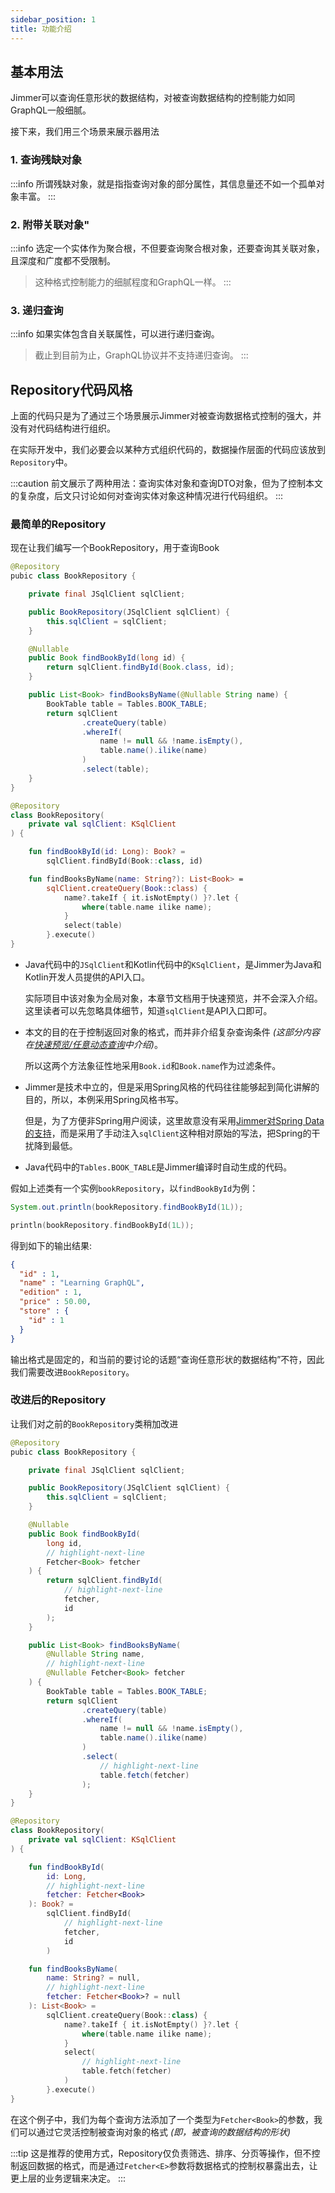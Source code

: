 ```yaml
---
sidebar_position: 1  
title: 功能介绍
---
```



## 基本用法

Jimmer可以查询任意形状的数据结构，对被查询数据结构的控制能力如同GraphQL一般细腻。

接下来，我们用三个场景来展示器用法

### 1. 查询残缺对象

:::info
所谓残缺对象，就是指指查询对象的部分属性，其信息量还不如一个孤单对象丰富。
:::

<FetchPartial/>

### 2. 附带关联对象"

:::info
选定一个实体作为聚合根，不但要查询聚合根对象，还要查询其关联对象，且深度和广度都不受限制。

> 这种格式控制能力的细腻程度和GraphQL一样。
:::

<FetchAssociation/>

### 3. 递归查询

:::info
如果实体包含自关联属性，可以进行递归查询。

> 截止到目前为止，GraphQL协议并不支持递归查询。
:::

<FetchRecursion/>

## Repository代码风格

上面的代码只是为了通过三个场景展示Jimmer对被查询数据格式控制的强大，并没有对代码结构进行组织。

在实际开发中，我们必要会以某种方式组织代码的，数据操作层面的代码应该放到`Repository`中。

:::caution
前文展示了两种用法：查询实体对象和查询DTO对象，但为了控制本文的复杂度，后文只讨论如何对查询实体对象这种情况进行代码组织。
:::

### 最简单的Repository

现在让我们编写一个BookRepository，用于查询Book

<Tabs groupId="language">
<TabItem value="java" label="Java">

```java title="BookRepository.java"
@Repository
pubic class BookRepository {

    private final JSqlClient sqlClient;

    public BookRepository(JSqlClient sqlClient) {
        this.sqlClient = sqlClient;
    }

    @Nullable
    public Book findBookById(long id) {
        return sqlClient.findById(Book.class, id);
    }

    public List<Book> findBooksByName(@Nullable String name) {
        BookTable table = Tables.BOOK_TABLE;
        return sqlClient
                .createQuery(table)
                .whereIf(
                    name != null && !name.isEmpty(), 
                    table.name().ilike(name)
                )
                .select(table);
    }
}
```

</TabItem>
<TabItem value="kotlin" label="Kotlin">

```kotlin title="BookRepository.kt"
@Repository
class BookRepository(
    private val sqlClient: KSqlClient
) {

    fun findBookById(id: Long): Book? =
        sqlClient.findById(Book::class, id)

    fun findBooksByName(name: String?): List<Book> =
        sqlClient.createQuery(Book::class) {
            name?.takeIf { it.isNotEmpty() }?.let {
                where(table.name ilike name);
            }
            select(table)
        }.execute()
}
```

</TabItem>
</Tabs>

-   Java代码中的`JSqlClient`和Kotlin代码中的`KSqlClient`，是Jimmer为Java和Kotlin开发人员提供的API入口。

    实际项目中该对象为全局对象，本章节文档用于快速预览，并不会深入介绍。这里读者可以先忽略具体细节，知道`sqlClient`是API入口即可。

-   本文的目的在于控制返回对象的格式，而并非介绍复杂查询条件 *(这部分内容在[快速预览/任意动态查询](../dsl)中介绍)*。

    所以这两个方法象征性地采用`Book.id`和`Book.name`作为过滤条件。

-   Jimmer是技术中立的，但是采用Spring风格的代码往往能够起到简化讲解的目的，所以，本例采用Spring风格书写。

    但是，为了方便非Spring用户阅读，这里故意没有采用[Jimmer对Spring Data的支持](../../spring/repository)，而是采用了手动注入`sqlClient`这种相对原始的写法，把Spring的干扰降到最低。

-   Java代码中的`Tables.BOOK_TABLE`是Jimmer编译时自动生成的代码。

假如上述类有一个实例`bookRepository`，以`findBookById`为例：

<Tabs groupId="language">
<TabItem value="java" label="Java">

```java
System.out.println(bookRepository.findBookById(1L));
```

</TabItem>
<TabItem value="kotlin" label="Kotlin">

```kotlin
println(bookRepository.findBookById(1L));
```

</TabItem>
</Tabs>

得到如下的输出结果:

```json
{
  "id" : 1,
  "name" : "Learning GraphQL",
  "edition" : 1,
  "price" : 50.00,
  "store" : {
    "id" : 1
  }
}
```

输出格式是固定的，和当前的要讨论的话题“查询任意形状的数据结构”不符，因此我们需要改进`BookRepository`。

### 改进后的Repository

让我们对之前的`BookRepository`类稍加改进

<Tabs groupId="language">
<TabItem value="java" label="Java">

```java title="BookRepository.java"
@Repository
pubic class BookRepository {

    private final JSqlClient sqlClient;

    public BookRepository(JSqlClient sqlClient) {
        this.sqlClient = sqlClient;
    }

    @Nullable
    public Book findBookById(
        long id, 
        // highlight-next-line
        Fetcher<Book> fetcher
    ) {
        return sqlClient.findById(
            // highlight-next-line
            fetcher, 
            id
        );
    }

    public List<Book> findBooksByName(
        @Nullable String name,
        // highlight-next-line
        @Nullable Fetcher<Book> fetcher
    ) {
        BookTable table = Tables.BOOK_TABLE;
        return sqlClient
                .createQuery(table)
                .whereIf(
                    name != null && !name.isEmpty(), 
                    table.name().ilike(name)
                )
                .select(
                    // highlight-next-line
                    table.fetch(fetcher)
                );
    }
}
```

</TabItem>
<TabItem value="kotlin" label="Kotlin">

```kotlin title="BookRepository.kt"
@Repository
class BookRepository(
    private val sqlClient: KSqlClient
) {

    fun findBookById(
        id: Long,
        // highlight-next-line
        fetcher: Fetcher<Book>
    ): Book? =
        sqlClient.findById(
            // highlight-next-line
            fetcher, 
            id
        )

    fun findBooksByName(
        name: String? = null,
        // highlight-next-line
        fetcher: Fetcher<Book>? = null
    ): List<Book> =
        sqlClient.createQuery(Book::class) {
            name?.takeIf { it.isNotEmpty() }?.let {
                where(table.name ilike name);
            }
            select(
                // highlight-next-line
                table.fetch(fetcher)
            )
        }.execute()
}
```

</TabItem>
</Tabs>

在这个例子中，我们为每个查询方法添加了一个类型为`Fetcher<Book>`的参数，我们可以通过它灵活控制被查询对象的格式 *(即，被查询的数据结构的形状)*

:::tip
这是推荐的使用方式，Repository仅负责筛选、排序、分页等操作，但不控制返回数据的格式，而是通过`Fetcher<E>`参数将数据格式的控制权暴露出去，让更上层的业务逻辑来决定。
:::
